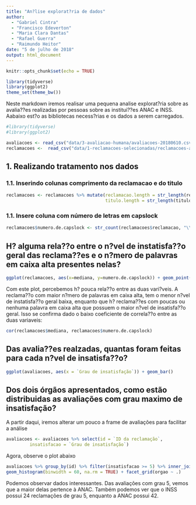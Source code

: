 ```yaml
---
title: "An?lise explorat?ria de dados"
author:
  - "Gabriel Cintra"
  - "Francisco Edeverton"
  - "Maria Clara Dantas"
  - "Rafael Guerra"
  - "Raimundo Heitor"
date: "5 de julho de 2018"
output: html_document
---
```


```r
knitr::opts_chunk$set(echo = TRUE)

library(tidyverse)
library(ggplot2)
theme_set(theme_bw())
```

Neste markdown iremos realisar uma pequena analise explorat?ria sobre as avalia??es realizadas por pessoas sobre as institui??es ANAC e INSS. Aabaixo est?o as bibliotecas necess?rias e os dados a serem carregados.

```r
#library(tidyverse)
#library(ggplot2)
```

```r
avaliacoes <- read_csv("data/3-avaliacao-humana/avaliacoes-20180610.csv")
reclamacoes <-  read_csv("data/1-reclamacoes-selecionadas/reclamacoes-avaliadas.csv")
```

## 1. Realizando tratamento nos dados
### 1.1. Inserindo colunas comprimento da reclamacao e do titulo
```r
reclamacoes <- reclamacoes %>% mutate(reclamacao.length = str_length(reclamacao),
                                      titulo.length = str_length(titulo))
```

### 1.1. Insere coluna com número de letras em capslock
```r
reclamacoes$numero.de.capslock <- str_count(reclamacoes$reclamacao, "\\b[A-Z]{2,}\\b")
```

## H? alguma rela??o entre o n?vel de instatisfa??o geral das reclama??es e o n?mero de palavras em caixa alta presentes nelas?
```r
ggplot(reclamacoes, aes(x=mediana, y=numero.de.capslock)) + geom_point()
```

Com este plot, percebemos h? pouca rela??o entre as duas vari?veis. A reclama??o com maior n?mero de palavras em caixa alta, tem o menor n?vel de instatisfa??o geral baixa, enquanto que h? reclama??es com poucas ou nenhuma palavra em caixa alta que possuem o maior n?vel de insatisfa??o geral. Isso se confirma dado o baixo coeficiente de correla??o entre as duas variaveis:

```r
cor(reclamacoes$mediana, reclamacoes$numero.de.capslock)
```


## Das avalia??es realzadas, quantas foram feitas para cada n?vel de insatisfa??o?

```r
ggplot(avaliacoes, aes(x = `Grau de insatisfação`)) + geom_bar()
```

## Dos dois órgãos apresentados, como estão distribuidas as avaliações com grau maximo de insatisfação?

A partir daqui, iremos alterar um pouco a frame de avaliações para facilitar a análise
```r
avaliacoes <- avaliacoes %>% select(id = `ID da reclamação`, 
         insatisfacao = `Grau de insatisfação`)
```

Agora, observe o plot abaixo
```r
avaliacoes %>% group_by(id) %>% filter(insatisfacao >= 5) %>% inner_join(reclamacoes, by = "id") %>% ggplot(aes(fill = orgao, x = reclamacao.length), na.rm = TRUE) + 
geom_histogram(binwidth = 60, na.rm = TRUE) + facet_grid(orgao ~ .)
```

Podemos observar dados interessantes. Das avaliações com grau 5, vemos que a maior delas pertence à ANAC. Também podemos ver que o INSS possui 24 reclamações de grau 5, enquanto a ANAC possui 42.


